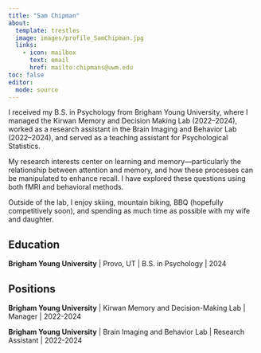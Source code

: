 ```yaml
---
title: "Sam Chipman"
about:
  template: trestles
  image: images/profile_SamChipman.jpg
  links:
    - icon: mailbox
      text: email
      href: mailto:chipmans@uwm.edu
toc: false
editor:
  mode: source
---
```


I received my B.S. in Psychology from Brigham Young University, where I managed the Kirwan Memory and Decision Making Lab (2022–2024), worked as a research assistant in the Brain Imaging and Behavior Lab (2022–2024), and served as a teaching assistant for Psychological Statistics. 

My research interests center on learning and memory—particularly the relationship between attention and memory, and how these processes can be manipulated to enhance recall. I have explored these questions using both fMRI and behavioral methods. 

Outside of the lab, I enjoy skiing, mountain biking, BBQ (hopefully competitively soon), and spending as much time as possible with my wife and daughter.

## Education

__Brigham Young University__ | Provo, UT | B.S. in Psychology | 2024

## Positions

__Brigham Young University__ | Kirwan Memory and Decision-Making Lab | Manager | 2022-2024

__Brigham Young University__ | Brain Imaging and Behavior Lab | Research Assistant | 2022-2024
